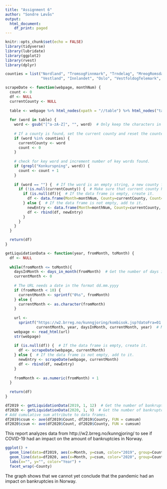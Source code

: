 ---
title: "Assignment 6"
author: "Sondre Løvås"
output:
  html_document:
    df_print: paged
---

```{r setup, include=FALSE}
knitr::opts_chunk$set(echo = FALSE)
library(tidyverse)
library(lubridate)
library(ggplot2)
library(rvest)
library(dplyr)
```

```{r countyList}
counties = list("Nordland", "TromsogFinnmark", "Trndelag", "MreogRomsdal", "Rogaland", 
                "Vestland", "Innlandet", "Oslo", "VestfoldogTelemark", "Viken", "Agder", "Utenlands")
```

```{r scrapeDate}
scrapeDate <- function(webpage, monthNum) {
  count <- 0
  df <- NULL
  currentCounty <- NULL
  
  table <- webpage %>% html_nodes(xpath = "//table") %>% html_nodes("table tr") %>% html_text()
  
  for (word in table) {
    word <- gsub("[^a-zA-Z]", "", word)  # Only keep the characters in the string.
    
    # If a county is found, set the current county and reset the counter.
    if (word %in% counties) {
      currentCounty <- word
      count <- 0
    }
    
    # check for key word and increment number of key words found.
    if (grepl("Konkurspning", word)) {  
      count <- count + 1
    }
    
    if (word == "") {  # If the word is an empty string, a new county follows.
      if (!is.null(currentCounty)) {  # Make sure that current county has gotten a value.
        if (is.null(df)){  # If the data frame is empty, create it.
          df <- data.frame(Month=monthNum, County=currentCounty, Count=count)
        } else {  # If the data frame is not empty, add to it.
          newEntry <- data.frame(Month=monthNum, County=currentCounty, Count=count)
          df <- rbind(df, newEntry)
        }
      }
    }
  }

  return(df)
}
```

```{r getLiquidadionData}
getLiquidationData <- function(year, fromMonth, toMonth) {
  df <- NULL
  
  while(fromMonth <= toMonth){
    daysInMonth <- days_in_month(fromMonth)  # Get the number of days in the month.
    currentMonth <- 0
    
    # The URL needs a date in the format dd.mm.yyyy 
    if (fromMonth < 10) {
      currentMonth <- sprintf("0%s", fromMonth)
    } else {
      currentMonth <- as.character(fromMonth)
    }
    
    url <- 
      sprintf("https://w2.brreg.no/kunngjoring/kombisok.jsp?datoFra=01.%s.%s&datoTil=%s.%s.%s&id_region=0&id_niva1=51&id_niva2=-+-+-&id_bran sje1=0",
              currentMonth, year, daysInMonth, currentMonth, year)  # Manipulate the URL go get the data from the current month.
    webpage <- read_html(url)
    str(webpage)
    
    if (is.null(df)) {  # If the data frame is empty, create it.
      df <- scrapeDate(webpage, currentMonth)
    } else {  # If the data frame is not empty, add to it.
      newEntry <- scrapeDate(webpage, currentMonth)
      df <- rbind(df, newEntry)
    }
    
    fromMonth <- as.numeric(fromMonth) + 1
  }
  
  return(df)
}
```

```{r createDataFrames, include=FALSE}
df2019 <- getLiquidationData(2019, 1, 12)  # Get the number of bankruptcies in 2019.
df2020 <- getLiquidationData(2020, 1, 9)  # Get the number of bankruptcies from January to September in 2020.
# Add cumulative sum attribute to data frames.
df2019$csum <- ave(df2019$Count, df2019$County, FUN = cumsum)
df2020$csum <- ave(df2020$Count, df2020$County, FUN = cumsum)
```
This report analyzes data from http://w2.brreg.no/kunngjoring/ to see if COVID-19 had an impact on the amount of bankruptcies in Norway.

```{r plotData, fig.width=11, fig.height=7, fig.cap="Monthly cumulative sum of bankruptcies in Norway by county.", fig.align="center"}
ggplot() + 
  geom_line(data=df2019, aes(x=Month, y=csum, color="2019", group=County), size=1.3) +
  geom_line(data=df2020, aes(x=Month, y=csum, color="2020", group=County), size=1.3) +
  labs(x="", y="", color="Year") +
  facet_wrap(~County)
```

The graph shows that we cannot yet conclude that the pandemic had an impact on bankruptcies in Norway.